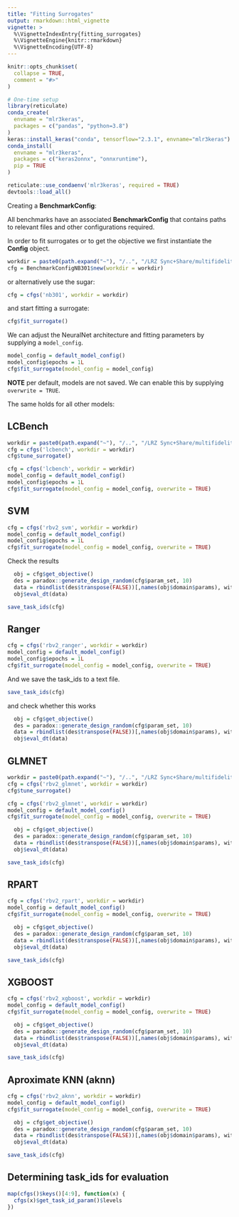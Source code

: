 ```yaml
---
title: "Fitting Surrogates"
output: rmarkdown::html_vignette
vignette: >
  %\VignetteIndexEntry{fitting_surrogates}
  %\VignetteEngine{knitr::rmarkdown}
  %\VignetteEncoding{UTF-8}
---
```


```r
knitr::opts_chunk$set(
  collapse = TRUE,
  comment = "#>"
)
```


```r
# One-time setup
library(reticulate)
conda_create(
  envname = "mlr3keras",
  packages = c("pandas", "python=3.8")
)
keras::install_keras("conda", tensorflow="2.3.1", envname="mlr3keras")
conda_install(
  envname = "mlr3keras",
  packages = c("keras2onnx", "onnxruntime"),
  pip = TRUE
)
```

```r
reticulate::use_condaenv('mlr3keras', required = TRUE)
devtools::load_all()
```


Creating a **BenchmarkConfig**:

All benchmarks have an associated **BenchmarkConfig** that contains paths to relevant files and other configurations required.

In order to fit surrogates or to get the objective we first instantiate the **Config** object.

```r
workdir = paste0(path.expand("~"), "/..", "/LRZ Sync+Share/multifidelity_data/")
cfg = BenchmarkConfigNB301$new(workdir = workdir)
```

or alternatively use the sugar:

```r
cfg = cfgs('nb301', workdir = workdir)
```

and start fitting a surrogate:

```r
cfg$fit_surrogate()
```

We can adjust the NeuralNet architecture and fitting parameters by supplying a `model_config`.

```r
model_config = default_model_config()
model_config$epochs = 1L
cfg$fit_surrogate(model_config = model_config)
```

**NOTE** per default, models are not saved. We can enable this by supplying `overwrite = TRUE`.

The same holds for all other models:



## LCBench

```r
workdir = paste0(path.expand("~"), "/..", "/LRZ Sync+Share/multifidelity_data/")
cfg = cfgs('lcbench', workdir = workdir)
cfg$tune_surrogate()
```

```r
cfg = cfgs('lcbench', workdir = workdir)
model_config = default_model_config()
model_config$epochs = 1L
cfg$fit_surrogate(model_config = model_config, overwrite = TRUE)
```


## SVM

```r
cfg = cfgs('rbv2_svm', workdir = workdir)
model_config = default_model_config()
model_config$epochs = 1L
cfg$fit_surrogate(model_config = model_config, overwrite = TRUE)
```

Check the results
```r
  obj = cfg$get_objective()
  des = paradox::generate_design_random(cfg$param_set, 10)
  data = rbindlist(des$transpose(FALSE))[,names(obj$domain$params), with=FALSE]
  obj$eval_dt(data)
```


```r
save_task_ids(cfg)
```

## Ranger

```r
cfg = cfgs('rbv2_ranger', workdir = workdir)
model_config = default_model_config()
model_config$epochs = 1L
cfg$fit_surrogate(model_config = model_config, overwrite = TRUE)
```

And we save the task_ids to a text file.

```r
save_task_ids(cfg)
```

and check whether this works

```r
  obj = cfg$get_objective()
  des = paradox::generate_design_random(cfg$param_set, 10)
  data = rbindlist(des$transpose(FALSE))[,names(obj$domain$params), with=FALSE]
  obj$eval_dt(data)
```


## GLMNET

```r
workdir = paste0(path.expand("~"), "/..", "/LRZ Sync+Share/multifidelity_data/")
cfg = cfgs('rbv2_glmnet', workdir = workdir)
cfg$tune_surrogate()
```

```r
cfg = cfgs('rbv2_glmnet', workdir = workdir)
model_config = default_model_config()
cfg$fit_surrogate(model_config = model_config, overwrite = TRUE)
```

```r
  obj = cfg$get_objective()
  des = paradox::generate_design_random(cfg$param_set, 10)
  data = rbindlist(des$transpose(FALSE))[,names(obj$domain$params), with=FALSE]
  obj$eval_dt(data)
```

```r
save_task_ids(cfg)
```

## RPART

```r
cfg = cfgs('rbv2_rpart', workdir = workdir)
model_config = default_model_config()
cfg$fit_surrogate(model_config = model_config, overwrite = TRUE)
```

```r
  obj = cfg$get_objective()
  des = paradox::generate_design_random(cfg$param_set, 10)
  data = rbindlist(des$transpose(FALSE))[,names(obj$domain$params), with=FALSE]
  obj$eval_dt(data)
```

```r
save_task_ids(cfg)
```

## XGBOOST

```r
cfg = cfgs('rbv2_xgboost', workdir = workdir)
model_config = default_model_config()
cfg$fit_surrogate(model_config = model_config, overwrite = TRUE)
```

```r
  obj = cfg$get_objective()
  des = paradox::generate_design_random(cfg$param_set, 10)
  data = rbindlist(des$transpose(FALSE))[,names(obj$domain$params), with=FALSE]
  obj$eval_dt(data)
```

```r
save_task_ids(cfg)
```

## Aproximate KNN (aknn)

```r
cfg = cfgs('rbv2_aknn', workdir = workdir)
model_config = default_model_config()
cfg$fit_surrogate(model_config = model_config, overwrite = TRUE)
```

```r
  obj = cfg$get_objective()
  des = paradox::generate_design_random(cfg$param_set, 10)
  data = rbindlist(des$transpose(FALSE))[,names(obj$domain$params), with=FALSE]
  obj$eval_dt(data)
```

```r
save_task_ids(cfg)
```

## Determining task_ids for evaluation

```r
map(cfgs()$keys()[4:9], function(x) {
  cfgs(x)$get_task_id_param()$levels
})
```
